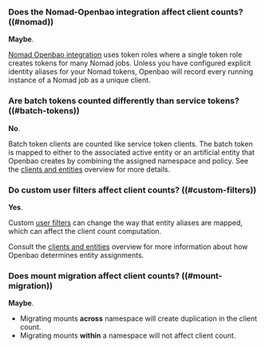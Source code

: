 ### Does the Nomad-Openbao integration affect client counts? ((#nomad))

**Maybe**.

[Nomad Openbao integration](/nomad/docs/integrations/vault-integration#token-role-based-integration)
uses token roles where a single token role creates tokens for many Nomad jobs.
Unless you have configured explicit identity aliases for your Nomad tokens,
Openbao will record every running instance of a Nomad job as a unique client.

### Are batch tokens counted differently than service tokens? ((#batch-tokens))

**No**.

Batch token clients are counted like service token clients. The batch token is
mapped to either to the associated active entity or an artificial entity that
Openbao creates by combining the assigned namespace and policy. See the
[clients and entities](/docs/concepts/client-count) overview for more
details.

### Do custom user filters affect client counts? ((#custom-filters))

**Yes**.

Custom [user filters](/api-docs/auth/ldap#userfilter) can change the way
that entity aliases are mapped, which can affect the client count computation.

Consult the [clients and entities](/docs/concepts/client-count) overview
for more information about how Openbao determines entity assignments.

### Does mount migration affect client counts? ((#mount-migration))

**Maybe**.

- Migrating mounts **across** namespace will create duplication in the client count.
- Migrating mounts **within** a namespace will not affect client count.

